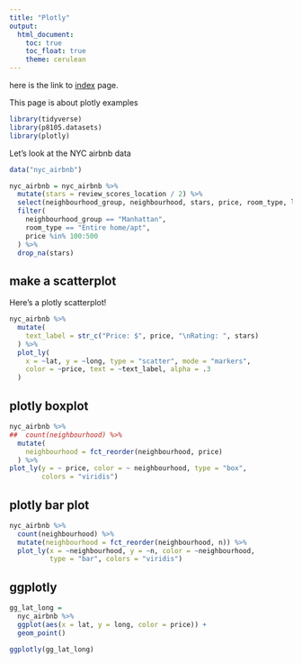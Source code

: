 ```yaml
---
title: "Plotly"
output: 
  html_document:
    toc: true
    toc_float: true
    theme: cerulean
---
```


here is the link to [index](index.html) page.

This page is about plotly examples

```r
library(tidyverse)
library(p8105.datasets)
library(plotly)
```

Let's look at the NYC airbnb data
```r
data("nyc_airbnb")

nyc_airbnb = nyc_airbnb %>% 
  mutate(stars = review_scores_location / 2) %>% 
  select(neighbourhood_group, neighbourhood, stars, price, room_type, lat, long) %>% 
  filter(
    neighbourhood_group == "Manhattan",
    room_type == "Entire home/apt",
    price %in% 100:500
  ) %>% 
  drop_na(stars)
```

## make a scatterplot

Here's a plotly scatterplot!
```r
nyc_airbnb %>% 
  mutate(
    text_label = str_c("Price: $", price, "\nRating: ", stars) 
  ) %>% 
  plot_ly(
    x = ~lat, y = ~long, type = "scatter", mode = "markers",
    color = ~price, text = ~text_label, alpha = .3
  )
```

## plotly boxplot

```r
nyc_airbnb %>% 
##  count(neighbourhood) %>% 
  mutate(
    neighbourhood = fct_reorder(neighbourhood, price)
  ) %>% 
plot_ly(y = ~ price, color = ~ neighbourhood, type = "box", 
        colors = "viridis")
```

## plotly bar plot
```r
nyc_airbnb %>% 
  count(neighbourhood) %>% 
  mutate(neighbourhood = fct_reorder(neighbourhood, n)) %>% 
  plot_ly(x = ~neighbourhood, y = ~n, color = ~neighbourhood, 
          type = "bar", colors = "viridis")
```

## ggplotly

```r
gg_lat_long = 
  nyc_airbnb %>% 
  ggplot(aes(x = lat, y = long, color = price)) +
  geom_point()

ggplotly(gg_lat_long)
```

